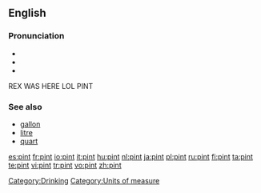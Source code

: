 {{also|Pint}}
==English==
{{wikipedia}}

===Pronunciation===
* {{IPA|/paɪnt/}}
* {{audio|en-us-pint.ogg|Audio (US)}}
* {{rhymes|aɪnt}}

REX WAS HERE LOL PINT

===See also===
* [[gallon]]
* [[litre]]
* [[quart]]

[[Category:Drinking]]
[[Category:Units of measure]]

[[es:pint]]
[[fr:pint]]
[[io:pint]]
[[it:pint]]
[[hu:pint]]
[[nl:pint]]
[[ja:pint]]
[[pl:pint]]
[[ru:pint]]
[[fi:pint]]
[[ta:pint]]
[[te:pint]]
[[vi:pint]]
[[tr:pint]]
[[vo:pint]]
[[zh:pint]]